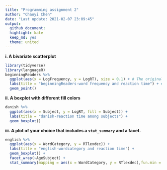 ```yaml
---
title: "Programming assignment 2"
author: "Chaoyi Chen"
date: "Last update: 2021-02-07 23:09:45"
output:
  github_document:
  highlight: kate
  keep_md: yes
  theme: united
---
```


**i. A bivariate scatterplot**

```r
library(tidyverse)
library(languageR)
beginningReaders %>%
  ggplot(aes(x = LogFrequency, y = LogRT), size = 0.1) + # The original size of dots seems to be too big, so I found a code on the Internet to make it smaller.
  labs(title = "beginningReaders-word frequency and reaction time") + # I didn't find any part of the book about adding a title to a plot, so I found it on the internet
  geom_point()
```


**ii. A boxplot with different fill colors**
```r
danish %>%
  ggplot(aes(x = Subject, y = LogRT, fill = Subject)) +
  labs(title = "danish-reaction time among subjects") +
  geom_boxplot()
```

**iii. A plot of your choice that includes a `stat_summary` and a facet.**


```r
english %>%
  ggplot(aes(x = WordCategory, y = RTlexdec)) +
  labs(title = "english-wordcategory and reaction time") +
  geom_boxplot() +
  facet_wrap(~AgeSubject) +
  stat_summary(mapping = aes(x = WordCategory, y = RTlexdec),fun.min = min, fun.max = max, fun = median)
```



